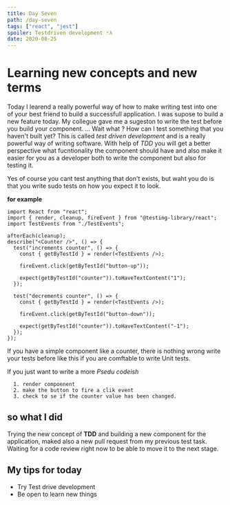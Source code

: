 ```yaml
---
title: Day Seven
path: /day-seven
tags: ["react", "jest"]
spoiler: Testdriven development 🃏λ
date: 2020-08-25
---
```


# Learning new concepts and new terms

Today I learend a really powerful way of how to make writing test into one of your best friend to build a successfull application.
I was supose to build a new feature today. My collegue gave me a sugeston to write the test before you build your component.
... Wait what ? How can I test something that you haven't built yet?
This is called _test driven development_ and is a really powerful way of writing software.
With help of _TDD_ you will get a better perspective what fucntionality the component should have and also make it easier for you as a developer both to write the component but also for testing it.

Yes of course you cant test anything that don't exists, but waht you do is that you write sudo tests on how you expect it to look.

**for example**

```tsx
import React from "react";
import { render, cleanup, fireEvent } from "@testing-library/react";
import TestEvents from "./TestEvents";

afterEach(cleanup);
describe("<Counter />", () => {
  test("increments counter", () => {
    const { getByTestId } = render(<TestEvents />);

    fireEvent.click(getByTestId("button-up"));

    expect(getByTestId("counter")).toHaveTextContent("1");
  });

  test("decrements counter", () => {
    const { getByTestId } = render(<TestEvents />);

    fireEvent.click(getByTestId("button-down"));

    expect(getByTestId("counter")).toHaveTextContent("-1");
  });
});
```

If you have a simple component like a counter, there is nothing wrong write your tests before like this if you are comftable to write Unit tests.

If you just want to write a more _Psedu codeish_

```text
  1. render compoenent
  2. make the button to fire a clik event
  3. check to se if the counter value has been changed.
```

## so what I did

Trying the new concept of **TDD** and building a new component for the application, maked also a new pull request from my previous test task.
Waiting for a code review right now to be able to move it to the next stage.

## My tips for today

- Try Test drive development
- Be open to learn new things
